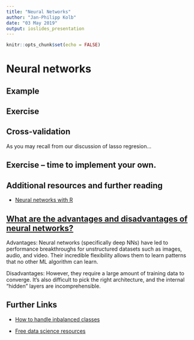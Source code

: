 ```yaml
---
title: "Neural Networks"
author: "Jan-Philipp Kolb"
date: "03 May 2019"
output: ioslides_presentation
---
```


```r
knitr::opts_chunk$set(echo = FALSE)
```

# Neural networks

## Example

## Exercise


## Cross-validation 

As you may recall from our discussion of lasso regresion...

## Exercise -- time to implement your own.

## Additional resources and further reading

- [Neural networks with R](https://edu.kpfu.ru/pluginfile.php/419285/mod_resource/content/2/neural-networks-r.pdf)

## [What are the advantages and disadvantages of neural networks?](https://elitedatascience.com/machine-learning-interview-questions-answers#supervised-learning)

Advantages: Neural networks (specifically deep NNs) have led to performance breakthroughs for unstructured datasets such as images, audio, and video. Their incredible flexibility allows them to learn patterns that no other ML algorithm can learn.

Disadvantages: However, they require a large amount of training data to converge. It's also difficult to pick the right architecture, and the internal "hidden" layers are incomprehensible.


## Further Links

- [How to handle inbalanced classes](https://elitedatascience.com/imbalanced-classes)

- [Free data science resources](https://elitedatascience.com/data-science-resources#foundational-skills)